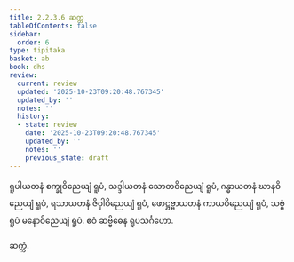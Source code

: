 ```yaml
---
title: 2.2.3.6 ဆက္က
tableOfContents: false
sidebar:
  order: 6
type: tipitaka
basket: ab
book: dhs
review:
  current: review
  updated: '2025-10-23T09:20:48.767345'
  updated_by: ''
  notes: ''
  history:
  - state: review
    date: '2025-10-23T09:20:48.767345'
    updated_by: ''
    notes: ''
    previous_state: draft
---
```



<ReviewStatus review={frontmatter.review} showDetails={true} />

<HypothesisAnnotation frontmatter={frontmatter} />

<DynamicBreadcrumb />

<Division number="972" book="dhs" e="ch" v="29" p="202">

<Paragraph number="1630" book="dhs">
ရူပါယတနံ စက္ခုဝိညေယျံ ရူပံ, သဒ္ဒါယတနံ သောတဝိညေယျံ ရူပံ, ဂန္ဓာယတနံ ဃာနဝိညေယျံ ရူပံ, ရသာယတနံ ဇိဝှါဝိညေယျံ ရူပံ, ဖောဋ္ဌဗ္ဗာယတနံ ကာယဝိညေယျံ ရူပံ, သဗ္ဗံ ရူပံ မနောဝိညေယျံ ရူပံ.

</Paragraph>
</Division>

<Paragraph number="1631" type="center" book="dhs">
ဧဝံ ဆဗ္ဗိဓေန ရူပသင်္ဂဟော.

  
ဆက္ကံ.
</Paragraph>